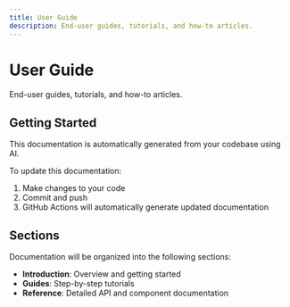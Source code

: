 ```yaml
---
title: User Guide
description: End-user guides, tutorials, and how-to articles.
---
```


# User Guide

End-user guides, tutorials, and how-to articles.

## Getting Started

This documentation is automatically generated from your codebase using AI.

To update this documentation:
1. Make changes to your code
2. Commit and push
3. GitHub Actions will automatically generate updated documentation

## Sections

Documentation will be organized into the following sections:

- **Introduction**: Overview and getting started
- **Guides**: Step-by-step tutorials
- **Reference**: Detailed API and component documentation
